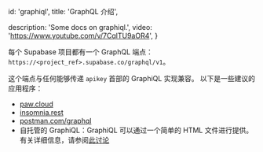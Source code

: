 
  id: 'graphiql',
  title: 'GraphQL 介绍',

  description: 'Some docs on graphiql.',
  video: 'https://www.youtube.com/v/7CqlTU9aOR4',
}

每个 Supabase 项目都有一个 GraphQL 端点： `https://<project_ref>.supabase.co/graphql/v1`。

这个端点与任何能够传递 `apikey` 首部的 GraphiQL 实现兼容。
以下是一些建议的应用程序：

- [paw.cloud](https://paw.cloud)
- [insomnia.rest](https://insomnia.rest)
- [postman.com/graphql](https://www.postman.com/graphql/)
- 自托管的 GraphiQL：GraphiQL 可以通过一个简单的 HTML 文件进行提供。有关详细信息，请参阅[此讨论](https://github.com/supabase/supabase/discussions/6144)


